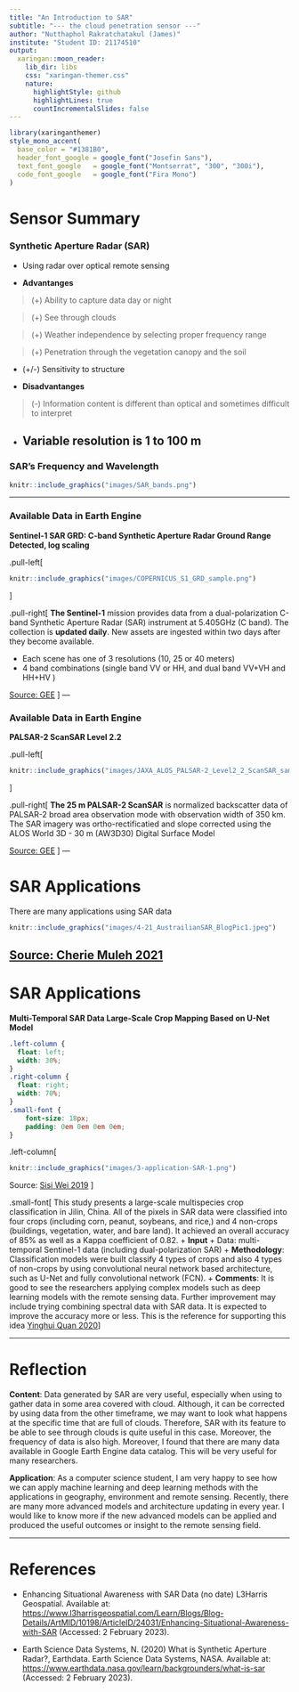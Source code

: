 ```yaml
---
title: "An Introduction to SAR"
subtitle: "--- the cloud penetration sensor ---"
author: "Nutthaphol Rakratchatakul (James)"
institute: "Student ID: 21174510"
output:
  xaringan::moon_reader:
    lib_dir: libs
    css: "xaringan-themer.css"
    nature:
      highlightStyle: github
      highlightLines: true
      countIncrementalSlides: false
---
```


```r
library(xaringanthemer)
style_mono_accent(
  base_color = "#1381B0",
  header_font_google = google_font("Josefin Sans"),
  text_font_google   = google_font("Montserrat", "300", "300i"),
  code_font_google   = google_font("Fira Mono")
)
```

# Sensor Summary

### Synthetic Aperture Radar (SAR)
- Using radar over optical remote sensing

- **Advantanges**

> (+) Ability to capture data day or night

> (+) See through clouds

> (+) Weather independence by selecting proper frequency range

> (+) Penetration through the vegetation
canopy and the soil

- (+/-) Sensitivity to structure

- **Disadvantanges**

> (-) Information content is different than optical and sometimes difficult to interpret

- Variable resolution is 1 to 100 m
---

### SAR's Frequency and Wavelength

```r
knitr::include_graphics("images/SAR_bands.png")
```
---

### Available Data in Earth Engine

**Sentinel-1 SAR GRD: C-band Synthetic Aperture Radar Ground Range Detected, log scaling**

.pull-left[
```r
knitr::include_graphics("images/COPERNICUS_S1_GRD_sample.png")
```
]

.pull-right[
**The Sentinel-1** mission provides data from a dual-polarization C-band Synthetic Aperture Radar (SAR) instrument at 5.405GHz (C band). The collection is **updated daily**. New assets are ingested within two days after they become available.

- Each scene has one of 3 resolutions (10, 25 or 40 meters)
- 4 band combinations (single band VV or HH, and dual band VV+VH and HH+HV
)

[Source: GEE](https://developers.google.com/earth-engine/datasets/catalog/COPERNICUS_S1_GRD)
]
---

### Available Data in Earth Engine

**PALSAR-2 ScanSAR Level 2.2**

.pull-left[
```r
knitr::include_graphics("images/JAXA_ALOS_PALSAR-2_Level2_2_ScanSAR_sample.png")
```
]

.pull-right[
**The 25 m PALSAR-2 ScanSAR** is normalized backscatter data of PALSAR-2 broad area observation mode with observation width of 350 km. The SAR imagery was ortho-rectificatied and slope corrected using the ALOS World 3D - 30 m (AW3D30) Digital Surface Model

[Source: GEE](https://developers.google.com/earth-engine/datasets/catalog/JAXA_ALOS_PALSAR-2_Level2_2_ScanSAR)
]
---

# SAR Applications
There are many applications using SAR data
```r
knitr::include_graphics("images/4-21_AustrailianSAR_BlogPic1.jpeg")
```
[Source: Cherie Muleh 2021](https://www.l3harrisgeospatial.com/Learn/Blogs/Blog-Details/ArtMID/10198/ArticleID/24031/Enhancing-Situational-Awareness-with-SAR)
---

# SAR Applications
**Multi-Temporal SAR Data Large-Scale Crop Mapping Based on U-Net Model**
```css
.left-column {
  float: left;
  width: 30%;
}
.right-column {
  float: right;
  width: 70%;
}
.small-font {
    font-size: 18px;
    padding: 0em 0em 0em 0em;
}
```
.left-column[
```r
knitr::include_graphics("images/3-application-SAR-1.png")
```
Source: [Sisi Wei 2019](https://www.mdpi.com/2072-4292/11/1/68)
]

.small-font[
This study presents a large-scale multispecies crop classification in Jilin, China. All of the pixels in SAR data were classified into four crops (including corn, peanut, soybeans, and rice,) and 4 non-crops (buildings, vegetation, water, and bare land). It achieved an overall accuracy of 85% as well as a Kappa coefficient of 0.82.
+ **Input**
  + Data: multi-temporal Sentinel-1 data (including dual-polarization SAR)
+ **Methodology**: Classification models were built classify 4 types of crops and also 4 types of non-crops by using convolutional neural network based architecture, such as U-Net and fully convolutional network (FCN).
+ **Comments**: It is good to see the researchers applying complex models such as deep learning models with the remote sensing data. Further improvement may include trying combining spectral data with SAR data. It is expected to improve the accuracy more or less. This is the reference for supporting this idea [Yinghui Quan 2020](https://www.mdpi.com/2072-4292/12/22/3801)
]

---

# Reflection

**Content**: Data generated by SAR are very useful, especially when using to gather data in some area covered with cloud. Although, it can be corrected by using data from the other timeframe, we may want to look what happens at the specific time that are full of clouds. Therefore, SAR with its feature to be able to see through clouds is quite useful in this case. Moreover, the frequency of data is also high. Moreover, I found that there are many data available in Google Earth Engine data catalog. This will be very useful for many researchers.

**Application**: As a computer science student, I am very happy to see how we can apply machine learning and deep learning methods with the applications in geography, environment and remote sensing. Recently, there are many more advanced models and architecture updating in every year. I would like to know more if the new advanced models can be applied and produced the useful outcomes or insight to the remote sensing field.

---

# References

- Enhancing Situational Awareness with SAR Data (no date) L3Harris Geospatial. Available at: [https://www.l3harrisgeospatial.com/Learn/Blogs/Blog-Details/ArtMID/10198/ArticleID/24031/Enhancing-Situational-Awareness-with-SAR](https://www.l3harrisgeospatial.com/Learn/Blogs/Blog-Details/ArtMID/10198/ArticleID/24031/Enhancing-Situational-Awareness-with-SAR) (Accessed: 2 February 2023).

- Earth Science Data Systems, N. (2020) What is Synthetic Aperture Radar?, Earthdata. Earth Science Data Systems, NASA. Available at: [https://www.earthdata.nasa.gov/learn/backgrounders/what-is-sar](https://www.earthdata.nasa.gov/learn/backgrounders/what-is-sar) (Accessed: 2 February 2023).
